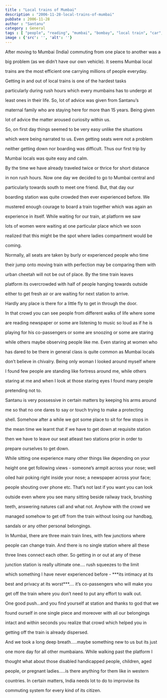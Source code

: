 ```yaml
---
title : "Local trains of Mumbai"
description : "2006-11-28-local-trains-of-mumbai"
pubDate : 2006-11-28
author : "Santanu"
category : General
tags : [ "people", "reading", "mumbai", "bombay", "local train", "car", "rain",]
image : {'src': '', 'alt': ''}
---
```



After moving to Mumbai (India) commuting from one place to another was a

big problem (as we didn’t have our own vehicle). It seems Mumbai local

trains are the most efficient one carrying millions of people everyday.

Getting in and out of local trains is one of the hardest tasks

particularly during rush hours which every mumbains has to undergo at

least ones in their life. So, lot of advice was given from Santanu’s

maternal family who are staying here for more than 15 years. Being given

lot of advice the matter aroused curiosity within us.



So, on first day things seemed to be very easy unlike the situations

which were being narrated to us. Even getting seats were not a problem

neither getting down nor boarding was difficult. Thus our first trip by

Mumbai locals was quite easy and calm.



By the time we have already traveled twice or thrice for short distance

in non rush hours. Now one day we decided to go to Mumbai central and

particularly towards south to meet one friend. But, that day our

boarding station was quite crowded then ever experienced before. We

mustered enough courage to board a train together which was again an

experience in itself. While waiting for our train, at platform we saw

lots of women were waiting at one particular place which we soon

realized that this might be the spot where ladies compartment would be

coming.



Normally, all seats are taken by burly or experienced people who time

their jump onto moving train with perfection may be comparing them with

urban cheetah will not be out of place. By the time train leaves

platform its overcrowded with half of people hanging towards outside

either to get fresh air or are waiting for next station to arrive.

Hardly any place is there for a little fly to get in through the door.



In that crowd you can see people from different walks of life where some

are reading newspaper or some are listening to music so loud as if he is

playing for his co-passengers or some are snoozing or some are staring

while others maybe observing people like me. Even staring at women who

has dared to be there in general class is quite common as Mumbai locals

don’t believe in chivalry. Being only woman I looked around myself where

I found few people are standing like fortress around me, while others

staring at me and when I look at those staring eyes I found many people

pretending not to.



Santanu is very possessive in certain matters by keeping his arms around

me so that no one dares to say or touch trying to make a protecting

shell. Somehow after a while we got some place to sit for few stops in

the mean time we learnt that if we have to get down at requisite station

then we have to leave our seat atleast two stations prior in order to

prepare ourselves to get down.



  







While sitting one experience many other things like depending on your

height one get following views - someone’s armpit across your nose; well

oiled hair poking right inside your nose; a newspaper across your face;

people shouting over phone etc. That’s not last if you want you can look

outside even where you see many sitting beside railway track, brushing

teeth, answering natures call and what not. Anyhow with the crowd we

managed somehow to get off from the train without losing our handbag,

sandals or any other personal belongings.



In Mumbai, there are three main train lines, with few junctions where

people can change train. And there is no single station where all these

three lines connect each other. So getting in or out at any of these

junction station is really ultimate one…. rush squeezes to the limit

which something I have never experienced before - ***its intimacy at its

best and privacy at its worst***…. it’s co-passengers who will make you

get off the train where you don’t need to put any effort to walk out.

One good push…and you find yourself at station and thanks to god that we

found ourself in one single piece and moreover with all our belongings

intact and within seconds you realize that crowd which helped you in

getting off the train is already dispersed.



And we took a long deep breath…..maybe something new to us but its just

one more day for all other mumbaians. While walking past the platform I

thought what about those disabled handicapped people, children, aged

people, or pregnant ladies…..is there anything for them like in western

countries. In certain matters, India needs lot to do to improvise its

commuting system for every kind of its citizen.
